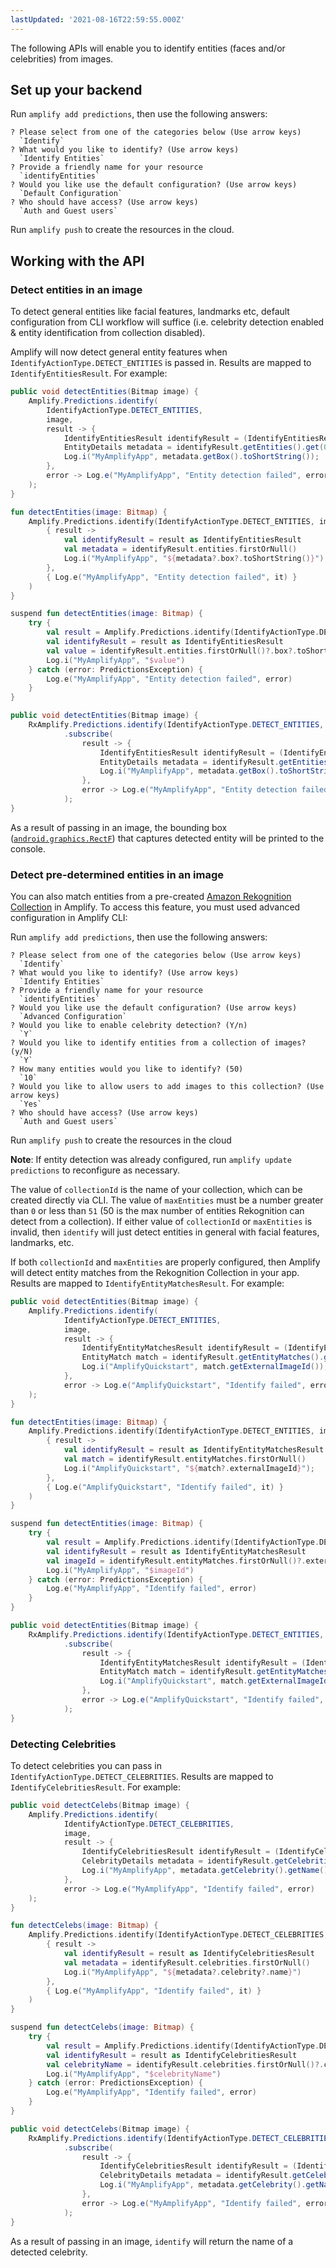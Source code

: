 ```yaml
---
lastUpdated: '2021-08-16T22:59:55.000Z'
---
```

The following APIs will enable you to identify entities (faces and/or celebrities) from images.

## Set up your backend

Run `amplify add predictions`, then use the following answers:

```console
? Please select from one of the categories below (Use arrow keys)
  `Identify`
? What would you like to identify? (Use arrow keys)
  `Identify Entities`
? Provide a friendly name for your resource
  `identifyEntities`
? Would you like use the default configuration? (Use arrow keys)
  `Default Configuration`
? Who should have access? (Use arrow keys)
  `Auth and Guest users`
```

Run `amplify push` to create the resources in the cloud.

## Working with the API

### Detect entities in an image

To detect general entities like facial features, landmarks etc, default configuration from CLI workflow will suffice (i.e. celebrity detection enabled & entity identification from collection disabled).

Amplify will now detect general entity features when `IdentifyActionType.DETECT_ENTITIES` is passed in. Results are mapped to `IdentifyEntitiesResult`. For example:

<BlockSwitcher>
<Block name="Java">

```java
public void detectEntities(Bitmap image) {
    Amplify.Predictions.identify(
        IdentifyActionType.DETECT_ENTITIES,
        image,
        result -> {
            IdentifyEntitiesResult identifyResult = (IdentifyEntitiesResult) result;
            EntityDetails metadata = identifyResult.getEntities().get(0);
            Log.i("MyAmplifyApp", metadata.getBox().toShortString());
        },
        error -> Log.e("MyAmplifyApp", "Entity detection failed", error)
    );
}
```

</Block>
<Block name="Kotlin - Callbacks">

```kotlin
fun detectEntities(image: Bitmap) {
    Amplify.Predictions.identify(IdentifyActionType.DETECT_ENTITIES, image,
        { result ->
            val identifyResult = result as IdentifyEntitiesResult
            val metadata = identifyResult.entities.firstOrNull()
            Log.i("MyAmplifyApp", "${metadata?.box?.toShortString()}")
        },
        { Log.e("MyAmplifyApp", "Entity detection failed", it) }
    )
}
```

</Block>
<Block name="Kotlin - Coroutines (Beta)">

```kotlin
suspend fun detectEntities(image: Bitmap) {
    try {
        val result = Amplify.Predictions.identify(IdentifyActionType.DETECT_ENTITIES, image)
        val identifyResult = result as IdentifyEntitiesResult
        val value = identifyResult.entities.firstOrNull()?.box?.toShortString()
        Log.i("MyAmplifyApp", "$value")
    } catch (error: PredictionsException) {
        Log.e("MyAmplifyApp", "Entity detection failed", error)
    }
}
```

</Block>
<Block name="RxJava">

```java
public void detectEntities(Bitmap image) {
    RxAmplify.Predictions.identify(IdentifyActionType.DETECT_ENTITIES, image)
            .subscribe(
                result -> {
                    IdentifyEntitiesResult identifyResult = (IdentifyEntitiesResult) result;
                    EntityDetails metadata = identifyResult.getEntities().get(0);
                    Log.i("MyAmplifyApp", metadata.getBox().toShortString());
                },
                error -> Log.e("MyAmplifyApp", "Entity detection failed", error)
            );
}
```

</Block>
</BlockSwitcher>

As a result of passing in an image, the bounding box ([`android.graphics.RectF`](https://developer.android.com/reference/android/graphics/RectF)) that captures detected entity will be printed to the console.

### Detect pre-determined entities in an image

You can also match entities from a pre-created [Amazon Rekognition Collection](https://docs.aws.amazon.com/rekognition/latest/dg/collections.html) in Amplify. To access this feature, you must used advanced configuration in Amplify CLI:

Run `amplify add predictions`, then use the following answers:

```console
? Please select from one of the categories below (Use arrow keys)
  `Identify`
? What would you like to identify? (Use arrow keys)
  `Identify Entities`
? Provide a friendly name for your resource
  `identifyEntities`
? Would you like use the default configuration? (Use arrow keys)
  `Advanced Configuration`
? Would you like to enable celebrity detection? (Y/n)
  `Y`
? Would you like to identify entities from a collection of images? (y/N)
  `Y`
? How many entities would you like to identify? (50)
  `10`
? Would you like to allow users to add images to this collection? (Use arrow keys)
  `Yes`
? Who should have access? (Use arrow keys)
  `Auth and Guest users`
```

Run `amplify push` to create the resources in the cloud

**Note**: If entity detection was already configured, run `amplify update predictions` to reconfigure as necessary.

The value of `collectionId` is the name of your collection, which can be created directly via CLI. The value of `maxEntities` must be a number greater than `0` or less than `51` (50 is the max number of entities Rekognition can detect from a collection). If either value of `collectionId` or `maxEntities` is invalid, then `identify` will just detect entities in general with facial features, landmarks, etc.

If both `collectionId` and `maxEntities` are properly configured, then Amplify will detect entity matches from the Rekognition Collection in your app. Results are mapped to `IdentifyEntityMatchesResult`. For example:

<BlockSwitcher>
<Block name="Java">

```java
public void detectEntities(Bitmap image) {
    Amplify.Predictions.identify(
            IdentifyActionType.DETECT_ENTITIES,
            image,
            result -> {
                IdentifyEntityMatchesResult identifyResult = (IdentifyEntityMatchesResult) result;
                EntityMatch match = identifyResult.getEntityMatches().get(0);
                Log.i("AmplifyQuickstart", match.getExternalImageId());
            },
            error -> Log.e("AmplifyQuickstart", "Identify failed", error)
    );
}
```

</Block>
<Block name="Kotlin - Callbacks">

```kotlin
fun detectEntities(image: Bitmap) {
    Amplify.Predictions.identify(IdentifyActionType.DETECT_ENTITIES, image,
        { result ->
            val identifyResult = result as IdentifyEntityMatchesResult
            val match = identifyResult.entityMatches.firstOrNull()
            Log.i("AmplifyQuickstart", "${match?.externalImageId}");
        },
        { Log.e("AmplifyQuickstart", "Identify failed", it) }
    )
}
```

</Block>
<Block name="Kotlin - Coroutines (Beta)">

```kotlin
suspend fun detectEntities(image: Bitmap) {
    try {
        val result = Amplify.Predictions.identify(IdentifyActionType.DETECT_ENTITIES, image)
        val identifyResult = result as IdentifyEntityMatchesResult
        val imageId = identifyResult.entityMatches.firstOrNull()?.externalImageId
        Log.i("MyAmplifyApp", "$imageId")
    } catch (error: PredictionsException) {
        Log.e("MyAmplifyApp", "Identify failed", error)
    }
}
```

</Block>
<Block name="RxJava">

```java
public void detectEntities(Bitmap image) {
    RxAmplify.Predictions.identify(IdentifyActionType.DETECT_ENTITIES, image)
            .subscribe(
                result -> {
                    IdentifyEntityMatchesResult identifyResult = (IdentifyEntityMatchesResult) result;
                    EntityMatch match = identifyResult.getEntityMatches().get(0);
                    Log.i("AmplifyQuickstart", match.getExternalImageId());
                },
                error -> Log.e("AmplifyQuickstart", "Identify failed", error)
            );
}
```

</Block>
</BlockSwitcher>

### Detecting Celebrities

To detect celebrities you can pass in `IdentifyActionType.DETECT_CELEBRITIES`.  Results are mapped to `IdentifyCelebritiesResult`.  For example:

<BlockSwitcher>
<Block name="Java">

```java
public void detectCelebs(Bitmap image) {
    Amplify.Predictions.identify(
            IdentifyActionType.DETECT_CELEBRITIES,
            image,
            result -> {
                IdentifyCelebritiesResult identifyResult = (IdentifyCelebritiesResult) result;
                CelebrityDetails metadata = identifyResult.getCelebrities().get(0);
                Log.i("MyAmplifyApp", metadata.getCelebrity().getName());
            },
            error -> Log.e("MyAmplifyApp", "Identify failed", error)
    );
}
```

</Block>
<Block name="Kotlin - Callbacks">

```kotlin
fun detectCelebs(image: Bitmap) {
    Amplify.Predictions.identify(IdentifyActionType.DETECT_CELEBRITIES, image,
        { result ->
            val identifyResult = result as IdentifyCelebritiesResult
            val metadata = identifyResult.celebrities.firstOrNull()
            Log.i("MyAmplifyApp", "${metadata?.celebrity?.name}")
        },
        { Log.e("MyAmplifyApp", "Identify failed", it) }
    )
}
```

</Block>
<Block name="Kotlin - Coroutines (Beta)">

```kotlin
suspend fun detectCelebs(image: Bitmap) {
    try {
        val result = Amplify.Predictions.identify(IdentifyActionType.DETECT_CELEBRITIES, image)
        val identifyResult = result as IdentifyCelebritiesResult
        val celebrityName = identifyResult.celebrities.firstOrNull()?.celebrity?.name
        Log.i("MyAmplifyApp", "$celebrityName")
    } catch (error: PredictionsException) {
        Log.e("MyAmplifyApp", "Identify failed", error)
    }
}
```

</Block>
<Block name="RxJava">

```java
public void detectCelebs(Bitmap image) {
    RxAmplify.Predictions.identify(IdentifyActionType.DETECT_CELEBRITIES, image)
            .subscribe(
                result -> {
                    IdentifyCelebritiesResult identifyResult = (IdentifyCelebritiesResult) result;
                    CelebrityDetails metadata = identifyResult.getCelebrities().get(0);
                    Log.i("MyAmplifyApp", metadata.getCelebrity().getName());
                },
                error -> Log.e("MyAmplifyApp", "Identify failed", error)
            );
}
```

</Block>
</BlockSwitcher>

As a result of passing in an image, `identify` will return the name of a detected celebrity.
